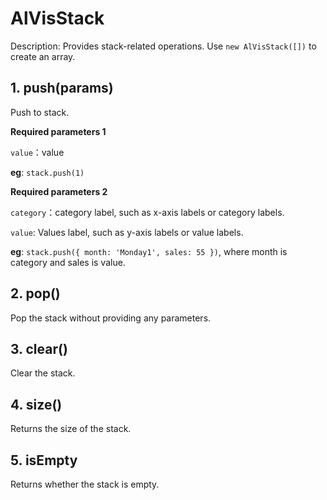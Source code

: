 # AlVisStack

Description: Provides stack-related operations. Use `new AlVisStack([])` to create an array.

## 1. push(params)

Push to stack.

**Required parameters 1**

`value`：value

**eg**: `stack.push(1)`

**Required parameters 2**

`category`：category label, such as x-axis labels or category labels.

`value`: Values label, such as y-axis labels or value labels.

**eg**: `stack.push({ month: 'Monday1', sales: 55 })`, where month is category and sales is value.

## 2. pop()

Pop the stack without providing any parameters.

## 3. clear()

Clear the stack.

## 4. size()

Returns the size of the stack.

## 5. isEmpty

Returns whether the stack is empty.
